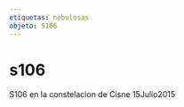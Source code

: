 ```yaml
---
etiquetas: nebulosas
objeto: S106
---
```


# s106

<Imagen
  src="registro/s106_20150715_2_s106.jpg"
  fecha="20150715"
/>

S106 en la constelacion de Cisne 15Julio2015

<Imagen
  src="registro/s106_20150715_1_comparativa.jpg"
  fecha="20150715"
/>